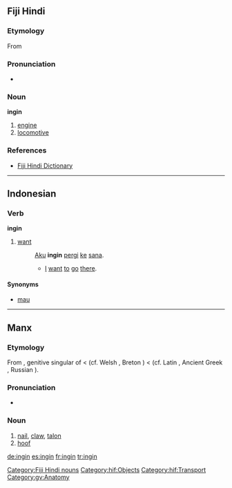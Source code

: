 ==Fiji Hindi==

===Etymology===
From {{etyl|en|hif}} {{term|engine}}

===Pronunciation===
* {{IPA|/ɪngɪn/|lang=hif}}

===Noun===
'''ingin'''

# [[engine]]
# [[locomotive]]

===References===
* [http://www.geocities.com/fijihindi/FijiHindiEnglishDict.htm#i Fiji Hindi Dictionary]

[[Category:Fiji Hindi nouns]]
[[Category:hif:Objects]]
[[Category:hif:Transport]]

----

==Indonesian==

===Verb===
'''ingin'''

# [[want]]
#: [[aku|Aku]] '''ingin''' [[pergi]] [[ke]] [[sana]].
#:* [[I]] [[want]] [[to]] [[go]] [[there]].

====Synonyms====
* [[mau]]

----

==Manx==

===Etymology===
From {{etyl|sga|gv}} {{term|ingen|lang=sga}}, genitive singular of {{term|inga||nail|lang=sga}} < {{proto|Celtic|angʷīnā-|lang=gv}} (cf. Welsh {{term|ewin|lang=cy}}, Breton {{term|ivin|lang=br}}) < {{proto|Indo-European|h₃nogʰ-|nail|lang=gv}} (cf. Latin {{term|unguis|lang=la}}, Ancient Greek {{term|ὄνυξ|tr=onyx|lang=grc}}, Russian {{term|ноготь|tr=nógot’|lang=ru}}).

===Pronunciation===
* {{IPA|/ˈiŋən/|lang=gv}}

===Noun===
{{infl|gv|noun}}

# [[nail]], [[claw]], [[talon]]
# [[hoof]]
[[Category:gv:Anatomy]]
[[de:ingin]]
[[es:ingin]]
[[fr:ingin]]
[[tr:ingin]]